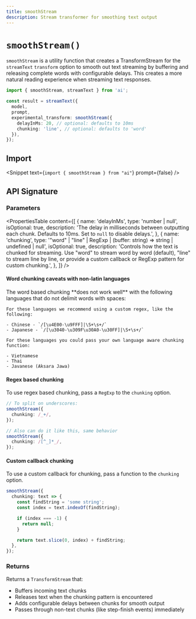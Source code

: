 ```yaml
---
title: smoothStream
description: Stream transformer for smoothing text output
---
```


# `smoothStream()`

`smoothStream` is a utility function that creates a TransformStream
for the `streamText` `transform` option
to smooth out text streaming by buffering and releasing complete words with configurable delays.
This creates a more natural reading experience when streaming text responses.

```ts highlight={"6-9"}
import { smoothStream, streamText } from 'ai';

const result = streamText({
  model,
  prompt,
  experimental_transform: smoothStream({
    delayInMs: 20, // optional: defaults to 10ms
    chunking: 'line', // optional: defaults to 'word'
  }),
});
```

## Import

<Snippet text={`import { smoothStream } from "ai"`} prompt={false} />

## API Signature

### Parameters

<PropertiesTable
  content={[
    {
      name: 'delayInMs',
      type: 'number | null',
      isOptional: true,
      description:
        'The delay in milliseconds between outputting each chunk. Defaults to 10ms. Set to `null` to disable delays.',
    },
    {
      name: 'chunking',
      type: '"word" | "line" | RegExp | (buffer: string) => string | undefined | null',
      isOptional: true,
      description:
        'Controls how the text is chunked for streaming. Use "word" to stream word by word (default), "line" to stream line by line, or provide a custom callback or RegExp pattern for custom chunking.',
    },
  ]}
/>

#### Word chunking caveats with non-latin languages

<Note>
    The word based chunking **does not work well** with the following languages that do not delimit words with spaces:

    For these languages we recommend using a custom regex, like the following:

    - Chinese - `/[\u4E00-\u9FFF]|\S+\s+/`
    - Japanese - `/[\u3040-\u309F\u30A0-\u30FF]|\S+\s+/`

    For these languages you could pass your own language aware chunking function:

    - Vietnamese
    - Thai
    - Javanese (Aksara Jawa)

</Note>

#### Regex based chunking

To use regex based chunking, pass a `RegExp` to the `chunking` option.

```ts
// To split on underscores:
smoothStream({
  chunking: /_+/,
});

// Also can do it like this, same behavior
smoothStream({
  chunking: /[^_]*_/,
});
```

#### Custom callback chunking

To use a custom callback for chunking, pass a function to the `chunking` option.

```ts
smoothStream({
  chunking: text => {
    const findString = 'some string';
    const index = text.indexOf(findString);

    if (index === -1) {
      return null;
    }

    return text.slice(0, index) + findString;
  },
});
```

### Returns

Returns a `TransformStream` that:

- Buffers incoming text chunks
- Releases text when the chunking pattern is encountered
- Adds configurable delays between chunks for smooth output
- Passes through non-text chunks (like step-finish events) immediately
